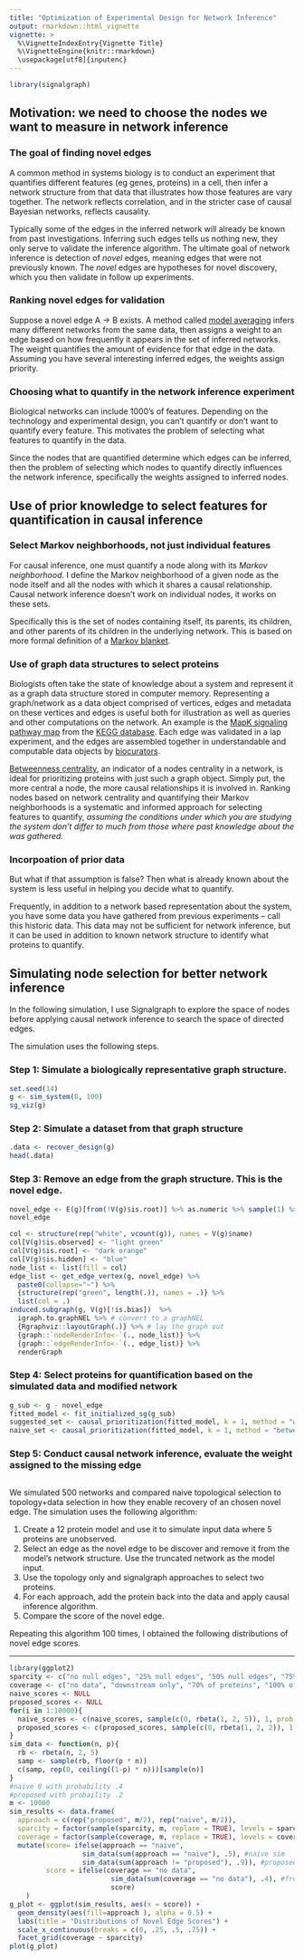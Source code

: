 ```yaml
---
title: "Optimization of Experimental Design for Network Inference"
output: rmarkdown::html_vignette
vignette: >
  %\VignetteIndexEntry{Vignette Title}
  %\VignetteEngine{knitr::rmarkdown}
  \usepackage[utf8]{inputenc}
---
```


```r
library(signalgraph)
```

## Motivation: we need to choose the nodes we want to measure in network inference

### The goal of finding novel edges
A common method in systems biology is to conduct an experiment that quantifies different features (eg genes, proteins) in a cell, then infer a network structure from that data that illustrates how those features are vary together.  The network reflects correlation, and in the stricter case of causal Bayesian networks, reflects causality.

Typically some of the edges in the inferred network will already be known from past investigations.  Inferring such edges tells us nothing new, they only serve to validate the inference algorithm.  The ultimate goal of network inference is detection of *novel* edges, meaning edges that were not previously known.  The *novel* edges are hypotheses for novel discovery, which you then validate in follow up experiments. 

### Ranking novel edges for validation
Suppose a novel edge A -> B exists.  A method called [model averaging](https://en.wikipedia.org/wiki/Ensemble_learning) infers many different networks from the same data, then assigns a weight to an edge based on how frequently it appears in the set of inferred networks.   The weight quantifies the amount of evidence for that edge in the data.  Assuming you have several interesting inferred edges, the weights assign priority.

### Choosing what to quantify in the network inference experiment
Biological networks can include 1000's of features.  Depending on the technology and experimental design, you can't quantify or don't want to quantify every feature.  This motivates the problem of selecting what features to quantify in the data.

Since the nodes that are quantified determine which edges can be inferred, then the problem of selecting which nodes to quantify directly influences the network inference, specifically the weights assigned to inferred nodes.

## Use of prior knowledge to select features for quantification in causal inference

### Select Markov neighborhoods, not just individual features

For causal inference, one must quantify a node along with its  *Markov neighborhood*.  I define the Markov neighborhood of a given node as the node itself and all the nodes with which it shares a causal relationship.  Causal network inference doesn't work on individual nodes, it works on these sets.

Specifically this is the set of nodes containing itself, its parents, its children, and other parents of its children in the underlying network.  This is based on more formal definition of a [Markov blanket](https://en.wikipedia.org/wiki/Markov_blanket).  

### Use of graph data structures to select proteins

Biologists often take the state of knowledge about a system and represent it as a graph data structure stored in computer memory.  Representing a graph/network as a data object comprised of vertices, edges and metadata on these vertices and edges is useful both for illustration as well as queries and other computations on the network.  An example is the [MapK signaling pathway map](http://www.kegg.jp/kegg-bin/show_pathway?hsa04010) from the [KEGG database](www.kegg.jp).  Each edge was validated in a lap experiment, and the edges are assembled together in understandable and computable data objects by [biocurators](https://en.wikipedia.org/wiki/Biocurator).

[Betweenness centrality](https://en.wikipedia.org/wiki/Betweenness_centrality), an indicator of a nodes centrality in a network, is ideal for prioritizing proteins with just such a graph object.  Simply put, the more central a node, the more causal relationships it is involved in.  Ranking nodes based on network centrality and quantifying their Markov neighborhoods is a systematic and informed approach for selecting features to quantify, *assuming the conditions under which you are studying the system don't differ to much from those where past knowledge about the was gathered.*

### Incorpoation of prior data

But what if that assumption is false?  Then what is already known about the system is less useful in helping you decide what to quantify. 

Frequently, in addition to a network based representation about the system, you have some data you have gathered from previous experiments  -- call this historic data.  This data may not be sufficient for network inference, but it can be used in addition to known network structure to identify what proteins to quantify.

## Simulating node selection for better network inference

In the following simulation, I use Signalgraph to explore the space of nodes before applying causal network inference to search the space of directed edges.

The simulation uses the following steps.

### Step 1:  Simulate a biologically representative graph structure.

```r
set.seed(14)
g <- sim_system(8, 100)
sg_viz(g)
````

### Step 2:  Simulate a dataset from that graph structure

```r
.data <- recover_design(g)
head(.data)
```

### Step 3:  Remove an edge from the graph structure.  This is the novel edge.

```r
novel_edge <- E(g)[from(!V(g)$is.root)] %>% as.numeric %>% sample(1) %>% {E(g)[.]}
novel_edge
```

```r
col <- structure(rep("white", vcount(g)), names = V(g)$name)
col[V(g)$is.observed] <- "light green"
col[V(g)$is.root] <- "dark orange"
col[V(g)$is.hidden] <- "blue"
node_list <- list(fill = col)
edge_list <- get_edge_vertex(g, novel_edge) %>%
  paste0(collapse="~") %>%
  {structure(rep("green", length(.)), names = .)} %>%
  list(col = .)
induced.subgraph(g, V(g)[!is.bias])  %>%
  igraph.to.graphNEL %>% # convert to a graphNEL
  {Rgraphviz::layoutGraph(.)} %>% # lay the graph out
  {graph::`nodeRenderInfo<-`(., node_list)} %>% 
  {graph::`edgeRenderInfo<-`(., edge_list)} %>% 
  renderGraph
```


### Step 4: Select proteins for quantification based on the simulated data and modified network

```r
g_sub <- g - novel_edge
fitted_model <- fit_initialized_sg(g_sub)
suggested_set <- causal_prioritization(fitted_model, k = 1, method = "wtd_betweenness")
naive_set <- causal_prioritization(fitted_model, k = 1, method = "betweenness")
```

### Step 5:  Conduct causal network inference, evaluate the weight assigned to the missing edge

```r



```



We simulated 500 networks and compared naive topological selection to topology+data  selection in how they enable recovery of an chosen novel edge.  The simulation uses the following algorithm:

1. Create a 12 protein model and use it to simulate input data where 5 proteins are unobserved. 
2. Select an edge as the novel edge to be discover and remove it from the model's network structure.  Use the truncated network as the model input.
3. Use the topology only and signalgraph approaches to select two proteins.
4. For each approach, add the protein back into the data and apply causal inference algorithm.
5. Compare the score of the novel edge.  

Repeating this algorithm 100 times, I obtained the following distributions of novel edge scores.

------


```r
library(ggplot2)
sparcity <- c("no null edges", "25% null edges", "50% null edges", "75% null edges")
coverage <- c("no data", "downstream only", "70% of proteins", "100% of proteins")
naive_scores <- NULL
proposed_scores <- NULL
for(i in 1:10000){
  naive_scores <- c(naive_scores, sample(c(0, rbeta(1, 2, 5)), 1, prob = c(.3, .7)))
  proposed_scores <- c(proposed_scores, sample(c(0, rbeta(1, 2, 2)), 1, prob = c(.2, .8)))
}
sim_data <- function(n, p){
  rb <- rbeta(n, 2, 5)
  samp <- sample(rb, floor(p * n))
  c(samp, rep(0, ceiling((1-p) * n)))[sample(n)]
}
#naive 0 with probability .4
#proposed with probaility .2
m <- 10000
sim_results <- data.frame(
  approach = c(rep("proposed", m/2), rep("naive", m/2)),
  sparcity = factor(sample(sparcity, m, replace = TRUE), levels = sparcity),
  coverage = factor(sample(coverage, m, replace = TRUE), levels = coverage)) %>%
  mutate(score= ifelse(approach == "naive", 
                  sim_data(sum(approach == "naive"), .5), #naive sim
                  sim_data(sum(approach != "proposed"), .9)), #proposed sim
         score = ifelse(coverage == "no data",
                         sim_data(sum(coverage == "no data"), .4), #from naive distribution
                         score)
    )
g_plot <- ggplot(sim_results, aes(x = score)) +
  geom_density(aes(fill=approach ), alpha = 0.5) + 
  labs(title = "Distributions of Novel Edge Scores") + 
  scale_x_continuous(breaks = c(0, .25, .5, .75)) +
  facet_grid(coverage ~ sparcity)
plot(g_plot)
```
